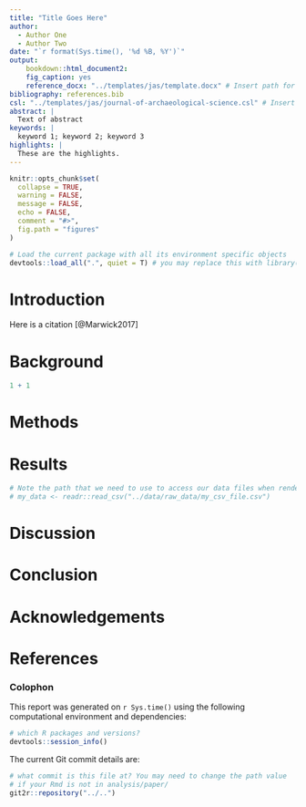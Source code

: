```yaml
---
title: "Title Goes Here"
author:
  - Author One
  - Author Two
date: "`r format(Sys.time(), '%d %B, %Y')`"
output: 
    bookdown::html_document2:
    fig_caption: yes
    reference_docx: "../templates/jas/template.docx" # Insert path for the DOCX file
bibliography: references.bib
csl: "../templates/jas/journal-of-archaeological-science.csl" # Insert path for the bib-style
abstract: |
  Text of abstract
keywords: |
  keyword 1; keyword 2; keyword 3
highlights: |
  These are the highlights. 
---
```



<!-- This is the format for text comments that will be ignored during renderings. Do not put R code in these comments because it will not be ignored. -->

```r
knitr::opts_chunk$set(
  collapse = TRUE,
  warning = FALSE,
  message = FALSE,
  echo = FALSE,
  comment = "#>",
  fig.path = "figures"
)

# Load the current package with all its environment specific objects 
devtools::load_all(".", quiet = T) # you may replace this with library(package_name)
```

# Introduction

Here is a citation [@Marwick2017]

# Background

```r
1 + 1
```

# Methods

# Results

```r
# Note the path that we need to use to access our data files when rendering this document
# my_data <- readr::read_csv("../data/raw_data/my_csv_file.csv")
```

# Discussion

# Conclusion

# Acknowledgements

# References 
<div id="refs"></div>

### Colophon

This report was generated on `r Sys.time()` using the following computational environment and dependencies: 

```r
# which R packages and versions?
devtools::session_info()
```

The current Git commit details are:

```r
# what commit is this file at? You may need to change the path value
# if your Rmd is not in analysis/paper/
git2r::repository("../..")
```


